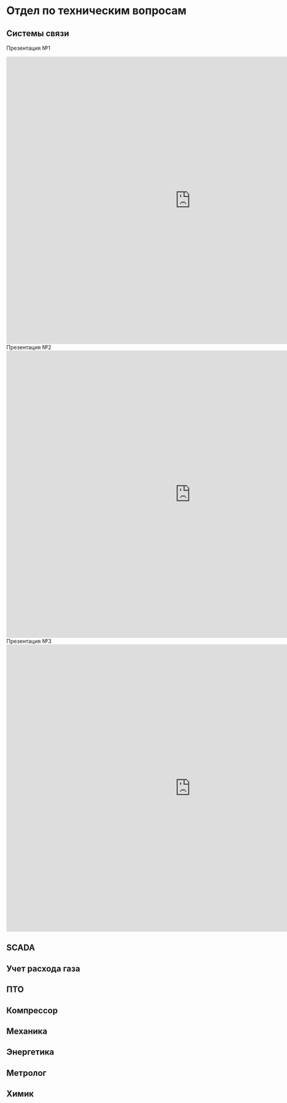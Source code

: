 
# Отдел по техническим вопросам

<HeroPattern />

<Tas />

## Системы связи

<Note>Презентация №1</Note>
<iframe
  src="https://docs.google.com/presentation/d/e/2PACX-1vSHbkkfBziNb6nk4jHrlVkOp_8N_1YuRBylVzms3QHgTg-aNuWlb3mVE7MUWcOGnL_-AXBx6cGef9MK/embed?start=false&loop=false&delayms=3000"
  frameborder="0"
  width="960"
  height="749"
  allowfullscreen="true"
  mozallowfullscreen="true"
  webkitallowfullscreen="true"
></iframe>
<Note>Презентация №2</Note>
<iframe
  src="https://docs.google.com/presentation/d/e/2PACX-1vRZ7jikJ5i4VuCGWeM15bUfanHPgPHu7JeeXWXpdArCMpPOHpEfsaSn4yQZ8uqfqO7xpal-DxoT_kiO/embed?start=false&loop=false&delayms=3000"
  frameborder="0"
  width="960"
  height="749"
  allowfullscreen="true"
  mozallowfullscreen="true"
  webkitallowfullscreen="true"
></iframe>
<Note>Презентация №3</Note>
<iframe
  src="https://docs.google.com/presentation/d/e/2PACX-1vTTy6quCJTCBdWle6ULPBE4uOxXX4KOMFmEK2jBjOIh8BZFqcKNa0cmPjwzD3lLbbA3KViOQZhetTDy/embed?start=false&loop=false&delayms=3000"
  frameborder="0"
  width="960"
  height="749"
  allowfullscreen="true"
  mozallowfullscreen="true"
  webkitallowfullscreen="true"
></iframe>

## SCADA

## Учет расхода газа

## ПТО

## Компрессор

## Механика

## Энергетика

## Метролог

## Химик
